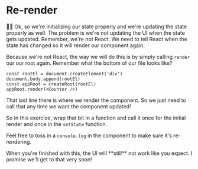# Re-render

👨‍💼 Ok, so we're initializing our state properly and we're updating the state
properly as well. The problem is we're not updating the UI when the state gets
updated. Remember, we're not React. We need to tell React when the state has
changed so it will render our component again.

Because we're not React, the way we will do this is by simply calling `render`
our our root again. Remember what the bottom of our file looks like?

```tsx lines=4
const rootEl = document.createElement('div')
document.body.append(rootEl)
const appRoot = createRoot(rootEl)
appRoot.render(<Counter />)
```

That last line there is where we render the component. So we just need to call
that any time we want the component updated!

So in this exercise, wrap that bit in a function and call it once for the
initial render and once in the `setState` function.

Feel free to toss in a `console.log` in the component to make sure it's
re-rendering.

<callout-warning>
	When you're finished with this, the UI will **still** not work like you
	expect. I promise we'll get to that very soon!
</callout-warning>
